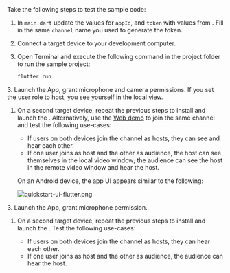 <PlatformWrapper platform = "flutter">
Take the following steps to test the sample code:

1. In `main.dart` update the values for `appId`, and `token` with values from <Vg k="CONSOLE" />. Fill in the same `channel` name you used to generate the token.

1. Connect a target device to your development computer.

1. Open Terminal and execute the following command in the project folder to run the sample project:

    ```bash
    flutter run
    ```
<ProductWrapper notAllowed="voice-calling">
3. Launch the App, grant microphone and camera permissions. If you set the user role to host, you see yourself in the local view.

1. On a second target device, repeat the previous steps to install and launch the <Vpl k="CLIENT"/>.  Alternatively, use the [Web demo](https://webdemo.agora.io/basicVideoCall/index.html) to join the same channel and test the following use-cases:

    * If users on both devices join the channel as hosts, they can see and hear each other.
    * If one user joins as host and the other as audience, the host can see themselves in the local video window; the audience can see the host in the remote video window and hear the host.

    On an Android device, the app UI appears similar to the following:

    ![quickstart-ui-flutter.png](https://agora-doc.s3.us-east-1.amazonaws.com/images/video-sdk/quickstart-ui-flutter.png)
</ProductWrapper>
<ProductWrapper product="voice-calling">
3. Launch the App, grant microphone permission.

1. On a second target device, repeat the previous steps to install and launch the <Vpl k="CLIENT"/>. Test the following use-cases:

    * If users on both devices join the channel as hosts, they can hear each other.
    * If one user joins as host and the other as audience, the audience can hear the host.

</ProductWrapper>
</PlatformWrapper>